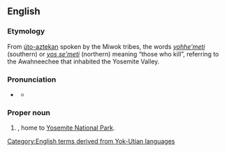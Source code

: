 ==English==
{{wikipedia}}

===Etymology===
From [[úto-aztekan]] spoken by the Miwok tribes, the words ''[[yohhe'meti]]'' (southern) or ''[[yos se'meti]]'' (northern) meaning “those who kill”, referring to the Awahneechee that inhabited the Yosemite Valley.

===Pronunciation===
* {{a|GenAm}} {{IPA|en|/joʊˈsɛmɪti/}}
** {{audio|en|LL-Q1860 (eng)-Vealhurl-Yosemite.wav|Audio (UK)}}

===Proper noun===
{{en-proper noun}}

# {{place|en|area|s/California}}, home to [[w:Yosemite National Park|Yosemite National Park]].

[[Category:English terms derived from Yok-Utian languages]]